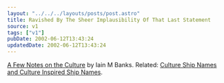 ```yaml
---
layout: "../../../layouts/posts/post.astro"
title: Ravished By The Sheer Implausibility Of That Last Statement
source: v1
tags: ["v1"]
pubDate: 2002-06-12T13:43:24
updatedDate: 2002-06-12T13:43:24
---
```


[A Few Notes on the Culture][1] by Iain M Banks. Related: [Culture Ship Names and Culture Inspired Ship Names][2].

[1]: http://www.cs.bris.ac.uk/~stefan/culture.html "A Few Notes on the Culture by Iain M Banks"
[2]: http://homepage.mac.com/nizenberg/The_Fleet.htm "Culture Ship Names and Culture Inspired Ship Names"
